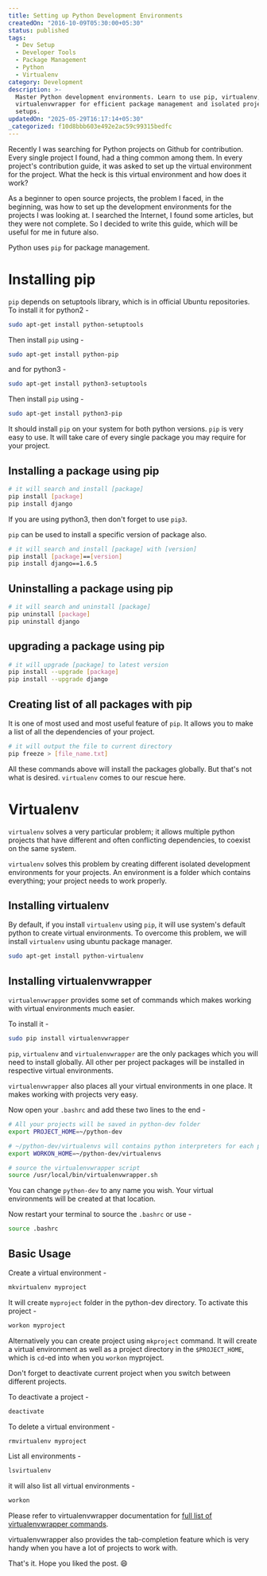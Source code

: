 ```yaml
---
title: Setting up Python Development Environments
createdOn: "2016-10-09T05:30:00+05:30"
status: published
tags:
  - Dev Setup
  - Developer Tools
  - Package Management
  - Python
  - Virtualenv
category: Development
description: >-
  Master Python development environments. Learn to use pip, virtualenv, and
  virtualenvwrapper for efficient package management and isolated project
  setups.
updatedOn: "2025-05-29T16:17:14+05:30"
_categorized: f10d8bbb603e492e2ac59c99315bedfc
---
```


Recently I was searching for Python projects on Github for contribution. Every
single project I found, had a thing common among them. In every project's
contribution guide, it was asked to set up the virtual environment for the
project. What the heck is this virtual environment and how does it work?

As a beginner to open source projects, the problem I faced, in the beginning,
was how to set up the development environments for the projects I was looking
at. I searched the Internet, I found some articles, but they were not complete.
So I decided to write this guide, which will be useful for me in future also.

Python uses `pip` for package management.

# Installing pip

`pip` depends on setuptools library, which is in official Ubuntu repositories.
To install it for python2 -

```bash
sudo apt-get install python-setuptools
```

Then install `pip` using -

```bash
sudo apt-get install python-pip
```

and for python3 -

```bash
sudo apt-get install python3-setuptools
```

Then install `pip` using -

```bash
sudo apt-get install python3-pip
```

It should install `pip` on your system for both python versions. `pip` is very
easy to use. It will take care of every single package you may require for your
project.

## Installing a package using pip

```bash
# it will search and install [package]
pip install [package]
pip install django
```

If you are using python3, then don't forget to use `pip3`.

`pip` can be used to install a specific version of package also.

```bash
# it will search and install [package] with [version]
pip install [package]==[version]
pip install django==1.6.5
```

## Uninstalling a package using pip

```bash
# it will search and uninstall [package]
pip uninstall [package]
pip uninstall django
```

## upgrading a package using pip

```bash
# it will upgrade [package] to latest version
pip install --upgrade [package]
pip install --upgrade django
```

## Creating list of all packages with pip

It is one of most used and most useful feature of `pip`. It allows you to make a
list of all the dependencies of your project.

```bash
# it will output the file to current directory
pip freeze > [file_name.txt]
```

All these commands above will install the packages globally. But that's not what
is desired. `virtualenv` comes to our rescue here.

# Virtualenv

`virtualenv` solves a very particular problem; it allows multiple python
projects that have different and often conflicting dependencies, to coexist on
the same system.

`virtualenv` solves this problem by creating different isolated development
environments for your projects. An environment is a folder which contains
everything; your project needs to work properly.

## Installing virtualenv

By default, if you install `virtualenv` using `pip`, it will use system's
default python to create virtual environments. To overcome this problem, we will
install `virtualenv` using ubuntu package manager.

```bash
sudo apt-get install python-virtualenv
```

## Installing virtualenvwrapper

`virtualenvwrapper` provides some set of commands which makes working with
virtual environments much easier.

To install it -

```bash
sudo pip install virtualenvwrapper
```

`pip`, `virtualenv` and `virtualenvwrapper` are the only packages which you will
need to install globally. All other per project packages will be installed in
respective virtual environments.

`virtualenvwrapper` also places all your virtual environments in one place. It
makes working with projects very easy.

Now open your `.bashrc` and add these two lines to the end -

```bash
# All your projects will be saved in python-dev folder
export PROJECT_HOME=~/python-dev

# ~/python-dev/virtualenvs will contains python interpreters for each project.
export WORKON_HOME=~/python-dev/virtualenvs

# source the virtualenvwrapper script
source /usr/local/bin/virtualenvwrapper.sh
```

You can change `python-dev` to any name you wish. Your virtual environments will
be created at that location.

Now restart your terminal to source the `.bashrc` or use -

```bash
source .bashrc
```

## Basic Usage

Create a virtual environment -

```bash
mkvirtualenv myproject
```

It will create `myproject` folder in the python-dev directory. To activate this
project -

```bash
workon myproject
```

Alternatively you can create project using `mkproject` command. It will create a
virtual environment as well as a project directory in the `$PROJECT_HOME`, which
is `cd`-ed into when you `workon` myproject.

Don't forget to deactivate current project when you switch between different
projects.

To deactivate a project -

```bash
deactivate
```

To delete a virtual environment -

```bash
rmvirtualenv myproject
```

List all environments -

```bash
lsvirtualenv
```

it will also list all virtual environments -

```bash
workon
```

Please refer to virtualenvwrapper documentation for
[full list of virtualenvwrapper commands](https://virtualenvwrapper.readthedocs.io/en/latest/command_ref.html).

virtualenvwrapper also provides the tab-completion feature which is very handy
when you have a lot of projects to work with.

That's it. Hope you liked the post. 😄
